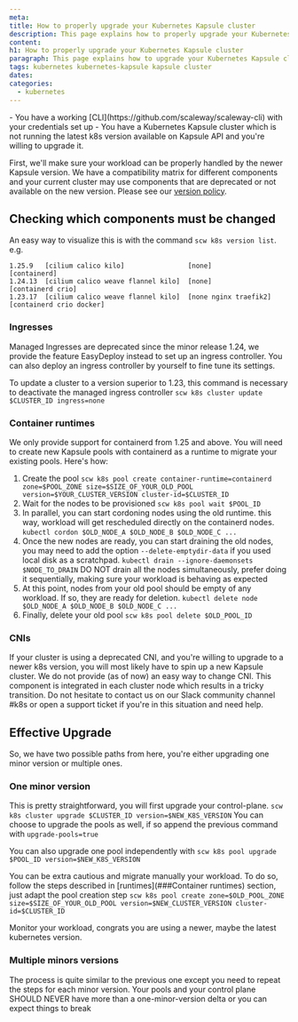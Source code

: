 ```yaml
---
meta:
title: How to properly upgrade your Kubernetes Kapsule cluster
description: This page explains how to properly upgrade your Kubernetes Kapsule cluster
content:
h1: How to properly upgrade your Kubernetes Kapsule cluster
paragraph: This page explains how to upgrade your Kubernetes Kapsule cluster
tags: kubernetes kubernetes-kapsule kapsule cluster
dates:
categories:
  - kubernetes
---
```


<Macro id="iam-requirements" />

<Message type="requirement">
    - You have a working [CLI](https://github.com/scaleway/scaleway-cli) with your credentials set up
    - You have a Kubernetes Kapsule cluster which is not running the latest k8s version available on Kapsule API and
    you're willing to upgrade it.
</Message>

First, we'll make sure your workload can be properly handled by the newer Kapsule version. We have a compatibility matrix
for different components and your current cluster may use components that are deprecated or not available on the new version.
Please see our [version policy](https://www.scaleway.com/en/docs/containers/kubernetes/reference-content/version-support-policy/).

## Checking which components must be changed

An easy way to visualize this is with the command `scw k8s version list`.
e.g.
```
1.25.9   [cilium calico kilo]                [none]                 [containerd]
1.24.13  [cilium calico weave flannel kilo]  [none]                 [containerd crio]
1.23.17  [cilium calico weave flannel kilo]  [none nginx traefik2]  [containerd crio docker]
```

### Ingresses

Managed Ingresses are deprecated since the minor release 1.24, we provide the feature EasyDeploy instead to set up an ingress controller.
You can also deploy an ingress controller by yourself to fine tune its settings.

To update a cluster to a version superior to 1.23, this command is necessary to deactivate the managed ingress controller
`scw k8s cluster update $CLUSTER_ID ingress=none`

### Container runtimes

We only provide support for containerd from 1.25 and above. You will need to create new Kapsule pools with containerd as a runtime to migrate your existing pools.
Here's how:
1. Create the pool
  `scw k8s pool create container-runtime=containerd zone=$POOL_ZONE size=$SIZE_OF_YOUR_OLD_POOL version=$YOUR_CLUSTER_VERSION cluster-id=$CLUSTER_ID`
2. Wait for the nodes to be provisioned
  `scw k8s pool wait $POOL_ID`
3. In parallel, you can start cordoning nodes using the old runtime. this way, workload will get rescheduled directly on the containerd nodes.
  `kubectl cordon $OLD_NODE_A $OLD_NODE_B $OLD_NODE_C ...`
4. Once the new nodes are ready, you can start draining the old nodes, you may need to add the option `--delete-emptydir-data` if you used local disk as a scratchpad.
  `kubectl drain --ignore-daemonsets $NODE_TO_DRAIN`
    <Message type="important">
        DO NOT drain all the nodes simultaneously, prefer doing it sequentially, making sure your workload is behaving as expected
    </Message>
5. At this point, nodes from your old pool should be empty of any workload. If so, they are ready for deletion.
  `kubectl delete node $OLD_NODE_A $OLD_NODE_B $OLD_NODE_C ...`
6. Finally, delete your old pool
  `scw k8s pool delete $OLD_POOL_ID`

### CNIs

If your cluster is using a deprecated CNI, and you're willing to upgrade to a newer k8s version, you will most likely have to spin up a new Kapsule cluster.
We do not provide (as of now) an easy way to change CNI. This component is integrated in each cluster node which results in a tricky transition.
Do not hesitate to contact us on our Slack community channel #k8s or open a support ticket if you're in this situation and need help.

## Effective Upgrade

So, we have two possible paths from here, you're either upgrading one minor version or multiple ones.

### One minor version

This is pretty straightforward, you will first upgrade your control-plane.
`scw k8s cluster upgrade $CLUSTER_ID version=$NEW_K8S_VERSION`
You can choose to upgrade the pools as well, if so append the previous command with `upgrade-pools=true`

You can also upgrade one pool independently with
`scw k8s pool upgrade $POOL_ID version=$NEW_K8S_VERSION`

You can be extra cautious and migrate manually your workload. To do so, follow the steps described in [runtimes](###Container runtimes) section,
just adapt the pool creation step
`scw k8s pool create zone=$OLD_POOL_ZONE size=$SIZE_OF_YOUR_OLD_POOL version=$NEW_CLUSTER_VERSION cluster-id=$CLUSTER_ID`

Monitor your workload, congrats you are using a newer, maybe the latest kubernetes version.

### Multiple minors versions

The process is quite similar to the previous one except you need to repeat the steps for each minor version.
<Message type="important">
    Your pools and your control plane SHOULD NEVER have more than a one-minor-version delta or you can expect things to break
</Message>
